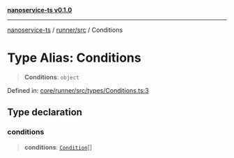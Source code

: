 [**nanoservice-ts v0.1.0**](/docs/ref/README)

***

[nanoservice-ts](/docs/ref/README) / [runner/src](/docs/ref/runner/src/README) / Conditions

# Type Alias: Conditions

> **Conditions**: `object`

Defined in: [core/runner/src/types/Conditions.ts:3](https://github.com/deskree-inc/nanoservice-ts/blob/ba7c322d2df8c8713881891584f33c6c7ed154ba/core/runner/src/types/Conditions.ts#L3)

## Type declaration

### conditions

> **conditions**: [`Condition`](/docs/ref/runner/src/type-aliases/Condition)[]
